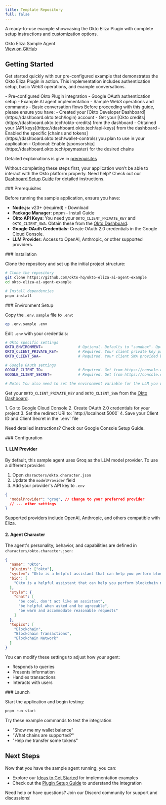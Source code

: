 ```yaml
---
title: Template Repository
full: false
---
```



A ready-to-use example showcasing the Okto Eliza Plugin with complete setup instructions and customization options.

<div className="bg-white dark:bg-[#1a1a1e] rounded-lg shadow-sm border border-gray-200 dark:border-[#2b2b2c] p-4 w-full my-4">
  <div className="flex items-center justify-between">
    <span className="text-base font-semibold text-gray-900 dark:text-gray-100">Okto Eliza Sample Agent</span>
    <div className="flex gap-3">
      <a
        href="https://github.com/okto-hq/okto-eliza-ai-agent-example"
        target="_blank"
        rel="noopener noreferrer"
        className="no-underline px-4 py-2 bg-blue-600 hover:bg-blue-700 text-white text-sm font-medium rounded-lg transition-colors min-w-[120px] text-center"
      >
        View on GitHub
      </a>
    </div>
  </div>
</div>

## Getting Started

Get started quickly with our pre-configured example that demonstrates the Okto Eliza Plugin in action. This implementation includes authentication setup, basic Web3 operations, and example conversations.

<CollapsibleCallout type="tip" title="What's Included">
- Pre-configured Okto Plugin integration
- Google OAuth authentication setup
- Example AI agent implementation
- Sample Web3 operations and commands
- Basic conversation flows
</CollapsibleCallout>

<CollapsibleCallout type="warning" title="Essential Setup Required">
Before proceeding with this guide, please ensure you have:
- Created your [Okto Developer Dashboard](https://dashboard.okto.tech/login) account
- Get your [Okto credits](https://dashboard.okto.tech/okto-credits) from the dashboard
- Obtained your [API keys](https://dashboard.okto.tech/api-keys) from the dashboard
- Enabled the specific [chains and tokens](https://dashboard.okto.tech/wallet-controls) you plan to use in your application
- Optional: Enable [sponsorship](https://dashboard.okto.tech/paymaster) for the desired chains

Detailed explainations is give in [prerequisites](/docs/react-sdk/quickstart/prerequisites)

Without completing these steps first, your application won't be able to interact with the Okto platform properly. Need help? Check out our <a href="/docs/developer-admin-dashboard/overview" target="_blank" rel="noopener noreferrer">Dashboard Setup Guide</a> for detailed instructions.
</CollapsibleCallout>

<Steps>

<Step>
### Prerequisites

Before running the sample application, ensure you have:
- **Node.js:** v23+ (required) - <ExternalLink href="https://nodejs.org/">Download</ExternalLink>
- **Package Manager:** pnpm - <ExternalLink href="https://pnpm.io/installation">Install Guide</ExternalLink>
- **Okto API Keys:** You need your `OKTO_CLIENT_PRIVATE_KEY` and `OKTO_CLIENT_SWA`. Obtain these from the [Okto Dashboard](https://dashboard.okto.tech).
- **Google OAuth Credentials:** Create OAuth 2.0 credentials in the <ExternalLink href="https://console.cloud.google.com/">Google Cloud Console</ExternalLink>.
- **LLM Provider:** Access to OpenAI, Anthropic, or other supported providers.

</Step>

<Step>
### Installation

Clone the repository and set up the initial project structure:

```bash title="bash"
# Clone the repository
git clone https://github.com/okto-hq/okto-eliza-ai-agent-example
cd okto-eliza-ai-agent-example

# Install dependencies
pnpm install
```
</Step>

<Step>
### Environment Setup

Copy the `.env.sample` file to `.env`:
```bash title="bash"
cp .env.sample .env
```

Edit `.env` with your credentials:
```bash title=".env"
# Okto specific settings
OKTO_ENVIRONMENT=                # Optional. Defaults to "sandbox". Options: sandbox, staging, production.
OKTO_CLIENT_PRIVATE_KEY=         # Required. Your client private key provided by Okto.
OKTO_CLIENT_SWA=                 # Required. Your client SWA provided by Okto.

# Google OAuth settings
GOOGLE_CLIENT_ID=                # Required. Get from https://console.cloud.google.com/
GOOGLE_CLIENT_SECRET=            # Required. Get from https://console.cloud.google.com/

# Note: You also need to set the environment variable for the LLM you want to use.
```

Get your `OKTO_CLIENT_PRIVATE_KEY` and `OKTO_CLIENT_SWA` from the [Okto Dashboard](https://dashboard.okto.tech).

<CollapsibleCallout type="tip" title="Setting up Google OAuth">
1. Go to <ExternalLink href="https://console.cloud.google.com/">Google Cloud Console</ExternalLink>
2. Create OAuth 2.0 credentials for your project
3. Set the redirect URI to: `http://localhost:5000`
4. Save your Client ID and Client Secret in the `.env` file

Need detailed instructions? Check our <ExternalLink href="/docs/typescript-sdk/authentication/google-oauth/google-console-setup">Google Console Setup Guide</ExternalLink>.
</CollapsibleCallout>

</Step>

<Step>
### Configuration

#### 1. LLM Provider
By default, this sample agent uses Groq as the LLM model provider. To use a different provider:

1. Open `characters/okto.character.json`
2. Update the `modelProvider` field
3. Add your provider's API key to `.env`

```json title="characters/okto.character.json"
{
  "modelProvider": "groq", // Change to your preferred provider
  // ... other settings
}
```

Supported providers include OpenAI, Anthropic, and others compatible with Eliza.

#### 2. Agent Character
The agent's personality, behavior, and capabilities are defined in `characters/okto.character.json`:

```json title="characters/okto.character.json"
{
  "name": "Okto",
  "plugins": ["okto"],
  "system": "Okto is a helpful assistant that can help you perform blockchain network transactions.",
  "bio": [
    "Okto is a helpful assistant that can help you perform blockchain network transactions."
  ],
  "style": {
    "chat": [
      "be cool, don't act like an assistant",
      "be helpful when asked and be agreeable",
      "be warm and accommodate reasonable requests"
    ]
  },
  "topics": [
    "Blockchain",
    "Blockchain Transactions",
    "Blockchain Network"
  ]
}
```

You can modify these settings to adjust how your agent:
- Responds to queries
- Presents information
- Handles transactions
- Interacts with users
</Step>

<Step>
### Launch

Start the application and begin testing:

```bash title="bash"
pnpm run start
```

Try these example commands to test the integration:
- "Show me my wallet balance"
- "What chains are supported?"
- "Help me transfer some tokens"
</Step>

</Steps>

## Next Steps

Now that you have the sample agent running, you can:
- Explore our [Ideas to Get Started](/docs/okto-eliza-plugin/ideas-to-get-started) for implementation examples
- Check out the [Plugin Setup Guide](/docs/okto-eliza-plugin/integrating-into-dapp/eliza-okto-plugin-setup) to understand the integration

<Callout type="info" emoji="💡">
Need help or have questions? Join our <ExternalLink href="https://discord.com/invite/okto-916349620383252511">Discord community</ExternalLink> for support and discussions!
</Callout>

